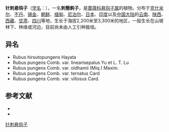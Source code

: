 {{Speciesbox
| name = 针刺悬钩子
| status = 
| status_system = 
| image =
| genus = Rubus
| species = pungens
| authority = Camb.
| subdivision_ranks =[[变种|变种]]
| subdivision =
* 针刺悬钩子 ''R. p.'' var. ''pungens''
* [[柔毛针刺悬钩子|柔毛针刺悬钩子]] ''R. p.'' var. ''villosus''
* [[三叶针刺悬钩子|三叶针刺悬钩子]] ''R. p.'' var. ''ternatus''
* [[香莓|香莓]] ''R. p.'' var. ''oldhamii''
* [[线萼针刺悬钩子|线萼针刺悬钩子]] ''R. p.'' var. ''linearisepalus''
}}

'''针刺悬钩子'''（[[学名|学名]]：{{lang|la|''Rubus pungens''}}），一名'''刺懸鉤子'''，是[[蔷薇科|蔷薇科]][[悬钩子属|悬钩子属]]的植物。分布于[[克什米尔|克什米尔]]、[[不丹|不丹]]、[[锡金|锡金]]、[[朝鲜|朝鲜]]、[[缅甸|缅甸]]、[[尼泊尔|尼泊尔]]、[[日本|日本]]、[[印度|印度]]以及[[中国大陆|中国大陆]]的[[云南|云南]]、[[陕西|陕西]]、[[西藏|西藏]]、[[甘肃|甘肃]]、[[四川|四川]]等地，生长于海拔2,200米至3,300米的地区，一般生长在山坡林下、林缘或河边，目前尚未由人工引种栽培。

== 异名 ==
* Rubus hirsutopungens Hayata
* Rubus pungens Comb. var. linearisepalus Yu et L. T. Lu
* Rubus pungens Comb. var. oldhamii (Miq.) Maxim.
* Rubus pungens Comb. var. ternatus Card
* Rubus pungens Comb. var. villosus Card.

== 参考文献 ==

* {{cite web| url =http://www.bioinfo.cn/db05/KmzwSpecies.php?action=view&id=19484| title =针刺悬钩子（原变种）| work =《中国高等植物数据库全库》| publisher =中国科学院微生物研究所| author =昆明植物研究所| accessdate =2009-02-25| deadurl =yes| archiveurl =https://web.archive.org/web/20160305095818/http://www.bioinfo.cn/db05/KmzwSpecies.php?action=view&id=19484| archivedate =2016-03-05}}
* {{TaiBNET| zh=刺懸鉤子 | id=204230 | binomial=Rubus pungens | authority=Camb., 1844 | var= | accessdate=2013-01-24}}
{{Taxonbar|from=Q10898559}}

[[Category:悬钩子属|针刺悬钩子]]


{{植物小作品}}